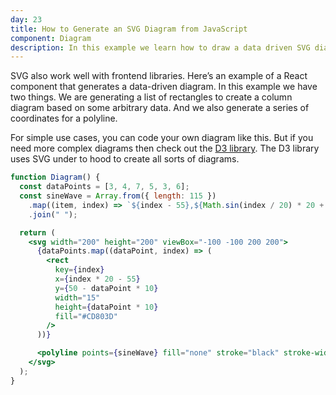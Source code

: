 ```yaml
---
day: 23
title: How to Generate an SVG Diagram from JavaScript
component: Diagram
description: In this example we learn how to draw a data driven SVG diagram with JavaScript.
---
```



SVG also work well with frontend libraries. Here’s an example of a React component that generates a data-driven diagram. In this example we have two things. We are generating a list of rectangles to create a column diagram based on some arbitrary data. And we also generate a series of coordinates for a polyline.

For simple use cases, you can code your own diagram like this. But if you need more complex diagrams then check out the <a href="https://d3js.org/"  target="_blank" rel="noopener">D3 library</a>. The D3 library uses SVG under to hood to create all sorts of diagrams.

<Final>

```jsx
function Diagram() {
  const dataPoints = [3, 4, 7, 5, 3, 6];
  const sineWave = Array.from({ length: 115 })
    .map((item, index) => `${index - 55},${Math.sin(index / 20) * 20 + 10}`)
    .join(" ");

  return (
    <svg width="200" height="200" viewBox="-100 -100 200 200">
      {dataPoints.map((dataPoint, index) => (
        <rect
          key={index}
          x={index * 20 - 55}
          y={50 - dataPoint * 10}
          width="15"
          height={dataPoint * 10}
          fill="#CD803D"
        />
      ))}

      <polyline points={sineWave} fill="none" stroke="black" stroke-width="5" />
    </svg>
  );
}
```

</Final>
